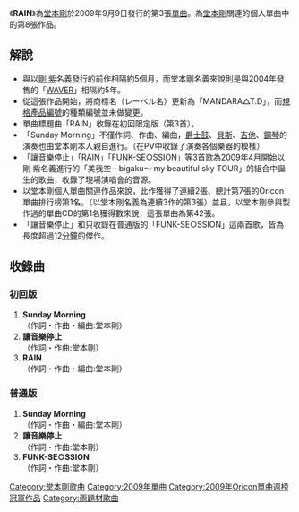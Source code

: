 {{Infobox Single 
| Name           = RAIN
| Artist         = [[堂本剛|堂本剛]]
| Album          = 
| A-side         = 
| B-side         = 
| Released       = 2009年9月9日
| Format         = 
| Recorded       = 
| Genre          = [[J-POP|J-POP]]
| Length         = 
| Label          =  [[傑尼斯娛樂|MANDARA△T.D]]
| Writer         = 
| Producer       = [[堂本剛|堂本剛]]
| Certification  = 
| Chart position =  * 單週最高排名第1名（Oricon） 
* 單週最高排名第2名（{{lang|ja|プラネット}}） 
* 單週最高排名第1名<br/>（[[JAPAN_COUNTDOWN|JAPAN COUNTDOWN]]） 
* 2009年9月度月排名第4名（Oricon） 
* 2009年度年排名第74名（Oricon） 
| Last single    = [[空～美麗的我的天空|空～美麗的我的天空]]<br />（2009年）
| This single    = '''RAIN'''<br />（2009年） 
| Next single    = [[結緣|結緣]]<br />（2011年）
| Misc           = 
}}

《'''RAIN'''》為[[堂本剛|堂本剛]]於2009年9月9日發行的第3張[[單曲|單曲]]。為[[堂本剛|堂本剛]]關連的個人單曲中的第8張作品。

== 解說 ==
*與以[[堂本剛|剛 紫]]名義發行的前作相隔約5個月，而堂本剛名義來說則是與2004年發售的「[[WAVER|WAVER]]」相隔約5年。
*從這張作品開始，將商標名（レーベル名）更新為「MANDARA△T.D」，而[[規格產品編號|規格產品編號]]的種類編號並未做變更。
*單曲標題曲「RAIN」收錄在初回限定版（第3首）。
*「Sunday Morning」不僅作詞、作曲、編曲，[[爵士鼓|爵士鼓]]、[[貝斯|貝斯]]、[[吉他|吉他]]、[[鋼琴|鋼琴]]的演奏也由堂本剛本人親自進行。（在PV中收錄了演奏各個樂器的模樣）
*「讓音樂停止」「RAIN」「FUNK-SE○SSION」等3首歌為2009年4月開始以剛 紫名義進行的「美我空－bigaku〜 my beautiful sky TOUR」的組合中誕生的歌曲，收錄了現場演唱會的音源。
*以堂本剛個人單曲關連作品來說，此作獲得了連續2張、總計第7張的Oricon單曲排行榜第1名。（以堂本剛名義為連續3作的第3張）並且，以堂本剛參與製作過的單曲CD的第1名獲得數來說，這張單曲為第42張。 
*「讓音樂停止」和只收錄在普通版的「FUNK-SE○SSION」這兩首歌，皆為長度超過12[[分鐘|分鐘]]的傑作。 

== 收錄曲 ==
=== 初回版 ===
#'''Sunday Morning''' <br />（作詞・作曲・編曲:堂本剛）<br />
#'''讓音樂停止''' <br />（作詞・作曲:堂本剛）<br />
#'''RAIN''' <br />（作詞・作曲・編曲:堂本剛）<br />

=== 普通版 ===
#'''Sunday Morning''' <br />（作詞・作曲・編曲:堂本剛）<br />
#'''讓音樂停止''' <br />（作詞・作曲:堂本剛）<br />
#'''FUNK-SE○SSION''' <br />（作詞・作曲:堂本剛）<br />

{{Single-stub}}
{{堂本剛}}
{{Oricon單曲週榜冠軍 (2009年)|2009年9月21日}}

{{DEFAULTSORT:Rain}}
[[Category:堂本剛歌曲|Category:堂本剛歌曲]]
[[Category:2009年單曲|Category:2009年單曲]]
[[Category:2009年Oricon單曲週榜冠軍作品|Category:2009年Oricon單曲週榜冠軍作品]]
[[Category:雨題材歌曲|Category:雨題材歌曲]]